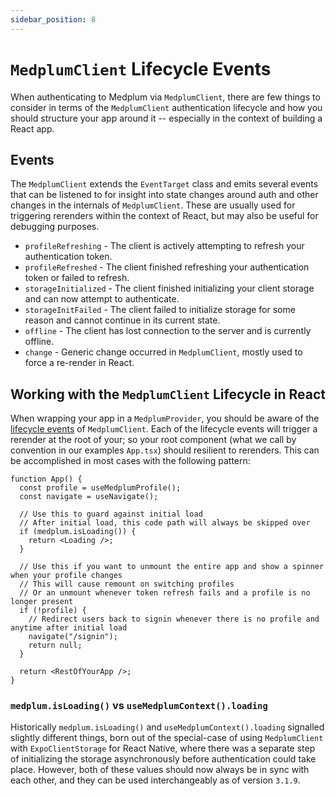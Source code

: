 ```yaml
---
sidebar_position: 8
---
```


# `MedplumClient` Lifecycle Events

When authenticating to Medplum via `MedplumClient`, there are few things to consider in terms of the `MedplumClient` authentication lifecycle and how you should structure your app around it -- 
especially in the context of building a React app.

## Events

The `MedplumClient` extends the `EventTarget` class and emits several events that can be listened to for insight into state changes around auth and other changes in the internals of `MedplumClient`. 
These are usually used for triggering rerenders within the context of React, but may also be useful for debugging purposes.

- `profileRefreshing` - The client is actively attempting to refresh your authentication token.
- `profileRefreshed` - The client finished refreshing your authentication token or failed to refresh.
- `storageInitialized` - The client finished initializing your client storage and can now attempt to authenticate.
- `storageInitFailed` - The client failed to initialize storage for some reason and cannot continue in its current state.
- `offline` - The client has lost connection to the server and is currently offline.
- `change` - Generic change occurred in `MedplumClient`, mostly used to force a re-render in React.

## Working with the `MedplumClient` Lifecycle in React

When wrapping your app in a `MedplumProvider`, you should be aware of the [lifecycle events](https://todo.real) of `MedplumClient`. Each of the lifecycle events will trigger a rerender at the root of your; 
so your root component (what we call by convention in our examples `App.tsx`) should resilient to rerenders. This can be accomplished in most cases with the following pattern:

```tsx
function App() {
  const profile = useMedplumProfile();
  const navigate = useNavigate();

  // Use this to guard against initial load
  // After initial load, this code path will always be skipped over
  if (medplum.isLoading()) {
    return <Loading />;
  }

  // Use this if you want to unmount the entire app and show a spinner when your profile changes
  // This will cause remount on switching profiles
  // Or an unmount whenever token refresh fails and a profile is no longer present
  if (!profile) {
    // Redirect users back to signin whenever there is no profile and anytime after initial load
    navigate("/signin");
    return null;
  }

  return <RestOfYourApp />;
}
```

### `medplum.isLoading()` vs `useMedplumContext().loading`

Historically `medplum.isLoading()` and `useMedplumContext().loading` signalled slightly different things, 
born out of the special-case of using `MedplumClient` with `ExpoClientStorage` for React Native, where there was a separate step of initializing 
the storage asynchronously before authentication could take place. However, both of these values should now always be in sync with each other, 
and they can be used interchangeably as of version `3.1.9`.
